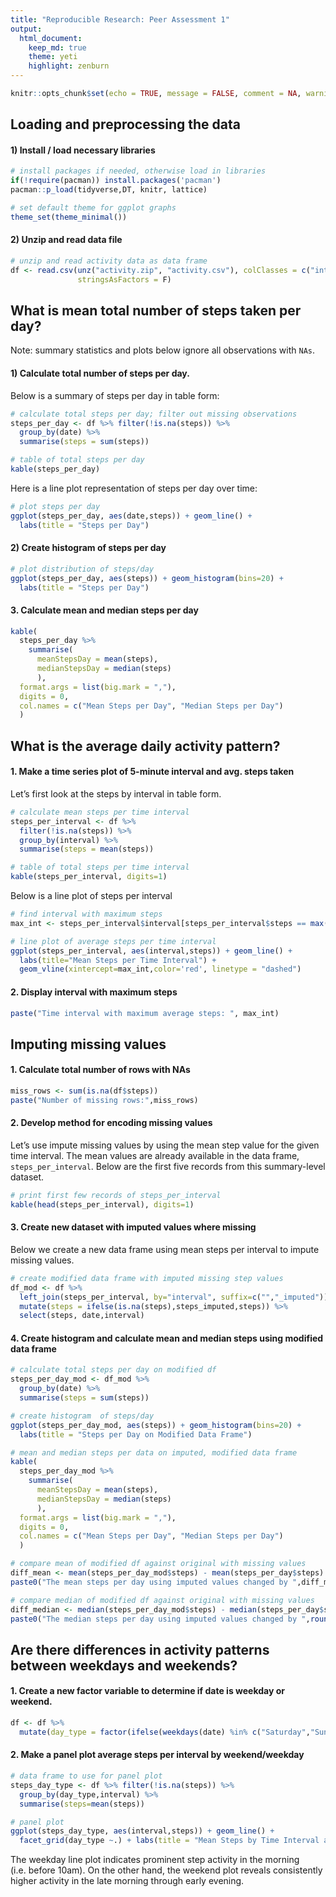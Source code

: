 ```yaml
---
title: "Reproducible Research: Peer Assessment 1"
output: 
  html_document:
    keep_md: true
    theme: yeti
    highlight: zenburn
---
```

  
```r
knitr::opts_chunk$set(echo = TRUE, message = FALSE, comment = NA, warning = FALSE)
```

## Loading and preprocessing the data

#### 1) Install / load necessary libraries  

```r
# install packages if needed, otherwise load in libraries
if(!require(pacman)) install.packages('pacman')
pacman::p_load(tidyverse,DT, knitr, lattice)

# set default theme for ggplot graphs
theme_set(theme_minimal())
```

#### 2) Unzip and read data file
```r
# unzip and read activity data as data frame
df <- read.csv(unz("activity.zip", "activity.csv"), colClasses = c("integer","Date","integer"),
               stringsAsFactors = F)
```


## What is mean total number of steps taken per day?  
  
Note: summary statistics and plots below ignore all observations with `NAs`.  
  
#### 1) Calculate total number of steps per day.  
  
Below is a summary of steps per day in table form:  

```r
# calculate total steps per day; filter out missing observations
steps_per_day <- df %>% filter(!is.na(steps)) %>% 
  group_by(date) %>%
  summarise(steps = sum(steps)) 

# table of total steps per day
kable(steps_per_day)

```
  
Here is a line plot representation of steps per day over time:

```r
# plot steps per day
ggplot(steps_per_day, aes(date,steps)) + geom_line() + 
  labs(title = "Steps per Day")
```
  
#### 2) Create histogram of steps per day  
  
```r
# plot distribution of steps/day
ggplot(steps_per_day, aes(steps)) + geom_histogram(bins=20) + 
  labs(title = "Steps per Day")
```
  
#### 3. Calculate mean and median steps per day  
  
```r
kable(
  steps_per_day %>%
    summarise(
      meanStepsDay = mean(steps),
      medianStepsDay = median(steps)
      ),
  format.args = list(big.mark = ","),
  digits = 0,
  col.names = c("Mean Steps per Day", "Median Steps per Day")
  )

```
## What is the average daily activity pattern?
  
#### 1. Make a time series plot of 5-minute interval and avg. steps taken

Let's first look at the steps by interval in table form.  
```r
# calculate mean steps per time interval
steps_per_interval <- df %>%
  filter(!is.na(steps)) %>% 
  group_by(interval) %>% 
  summarise(steps = mean(steps))

# table of total steps per time interval
kable(steps_per_interval, digits=1)

```

Below is a line plot of steps per interval

```r
# find interval with maximum steps
max_int <- steps_per_interval$interval[steps_per_interval$steps == max(steps_per_interval$steps)]

# line plot of average steps per time interval
ggplot(steps_per_interval, aes(interval,steps)) + geom_line() + 
  labs(title="Mean Steps per Time Interval") +
  geom_vline(xintercept=max_int,color='red', linetype = "dashed") 
```

#### 2. Display interval with maximum steps  
```r
paste("Time interval with maximum average steps: ", max_int)
```


## Imputing missing values

#### 1. Calculate total number of rows with NAs  
  
```r
miss_rows <- sum(is.na(df$steps))
paste("Number of missing rows:",miss_rows)
```
  
#### 2. Develop method for encoding missing values  
  
Let's use impute missing values by using the mean step value for the given time interval.  The mean values are already available in the data frame, `steps_per_interval`. Below are the first five records from this summary-level dataset.  

```r
# print first few records of steps_per_interval
kable(head(steps_per_interval), digits=1)

```
  
#### 3. Create new dataset with imputed values where missing  
  
Below we create a new data frame using mean steps per interval to impute missing values.  
  
```r
# create modified data frame with imputed missing step values
df_mod <- df %>%
  left_join(steps_per_interval, by="interval", suffix=c("","_imputed")) %>% 
  mutate(steps = ifelse(is.na(steps),steps_imputed,steps)) %>% 
  select(steps, date,interval)
```
#### 4. Create histogram and calculate mean and median steps using modified data frame

```r
# calculate total steps per day on modified df
steps_per_day_mod <- df_mod %>% 
  group_by(date) %>%
  summarise(steps = sum(steps)) 

# create histogram  of steps/day
ggplot(steps_per_day_mod, aes(steps)) + geom_histogram(bins=20) + 
  labs(title = "Steps per Day on Modified Data Frame")

```
```r
# mean and median steps per data on imputed, modified data frame
kable(
  steps_per_day_mod %>%
    summarise(
      meanStepsDay = mean(steps),
      medianStepsDay = median(steps)
      ),
  format.args = list(big.mark = ","),
  digits = 0,
  col.names = c("Mean Steps per Day", "Median Steps per Day")
  )

```

  
```r
# compare mean of modified df against original with missing values
diff_mean <- mean(steps_per_day_mod$steps) - mean(steps_per_day$steps)
paste0("The mean steps per day using imputed values changed by ",diff_mean, " compared to the original data.")

# compare median of modified df against original with missing values
diff_median <- median(steps_per_day_mod$steps) - median(steps_per_day$steps)
paste0("The median steps per day using imputed values changed by ",round(diff_median,2), " compared to the original data.")


```

## Are there differences in activity patterns between weekdays and weekends?  
  
#### 1. Create a new factor variable to determine if date is weekday or weekend.  
```r
df <- df %>% 
  mutate(day_type = factor(ifelse(weekdays(date) %in% c("Saturday","Sunday"), "weekend","weekday")))

```

#### 2. Make a panel plot average steps per interval by weekend/weekday

```r
# data frame to use for panel plot
steps_day_type <- df %>% filter(!is.na(steps)) %>% 
  group_by(day_type,interval) %>% 
  summarise(steps=mean(steps))

# panel plot
ggplot(steps_day_type, aes(interval,steps)) + geom_line() +
  facet_grid(day_type ~.) + labs(title = "Mean Steps by Time Interval and Day Type")
```
  
The weekday line plot indicates prominent step activity in the morning (i.e. before 10am).  On the other hand, the weekend plot reveals consistently higher activity in the late morning through early evening.  



